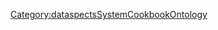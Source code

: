 <includeonly>{{METADATA|Keywords={{{HasKeyword|}}}|HasEntityTitle={{{HasEntityTitle}}}|HasEntityBlurb={{{HasEntityBlurb|}}}|HasEntityType=Responsibility}}
{{DataspectsCookbookEntityTypeSpecialTemplateTemplate0
|IsAssumedByRole={{{IsAssumedByRole|}}}
}}
</includeonly>
<noinclude>[[Category:dataspectsSystemCookbookOntology]]</noinclude>
